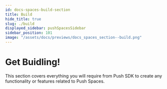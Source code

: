 ```yaml
---
id: docs-spaces-build-section
title: Build
hide_title: true
slug: ./build
displayed_sidebar: pushSpacesSidebar
sidebar_position: 101
image: "/assets/docs/previews/docs_spaces_section--build.png"
---
```


# Get Buidling!

This section covers everything you will require from Push SDK to create any functionality or features related to Push Spaces.

<head>
  <title>Build section | Push Spaces | Push Documentation</title>
</head>


<DocCardList />
